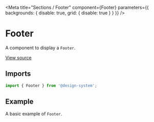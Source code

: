 
<Meta
  title="Sections / Footer"
  component={Footer}
  parameters={{ backgrounds: { disable: true, grid: { disable: true } } }}
/>

# Footer

A component to display a `Footer`.

[View source](https://github.com/actarian/design-system/tree/main/src/@sections/footer)

## Imports

```js
import { Footer } from '@design-system';
```

<!--
## Props

<ArgsTable of={FooterProps} />
-->

## Example

A basic example of `Footer`.

<Canvas>
  <Story name="Footer">
    <Footer></Footer>
  </Story>
</Canvas>

